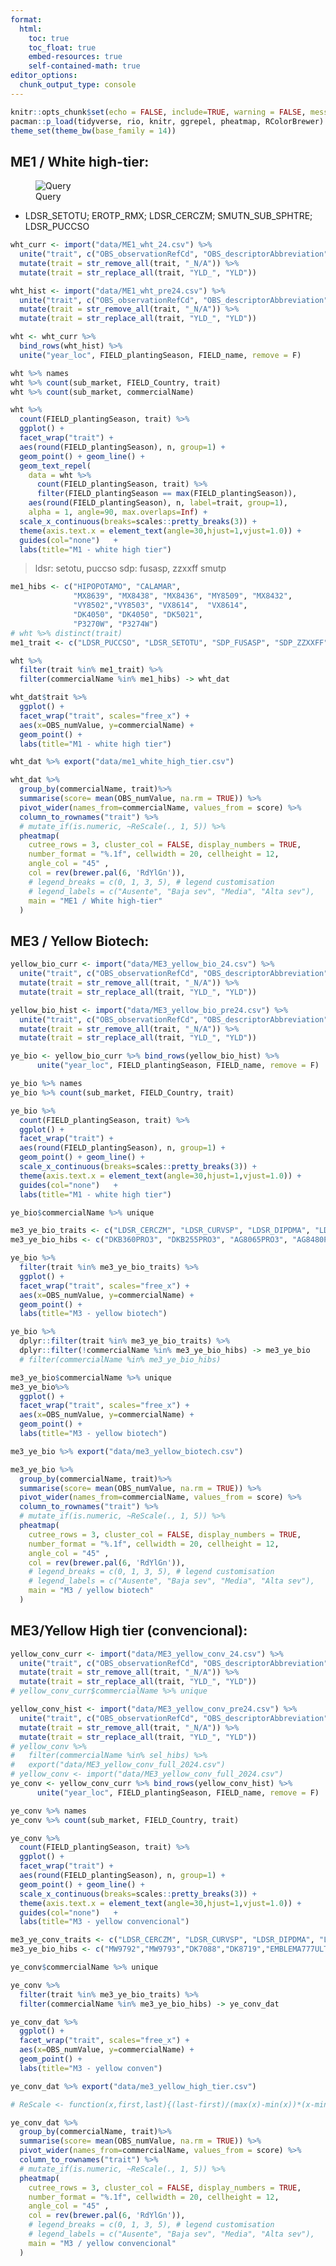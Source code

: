 ```yaml
---
format:
  html:
    toc: true
    toc_float: true
    embed-resources: true
    self-contained-math: true
editor_options: 
  chunk_output_type: console
---
```

```r
knitr::opts_chunk$set(echo = FALSE, include=TRUE, warning = FALSE, message = FALSE, fig.width = 5)
pacman::p_load(tidyverse, rio, knitr, ggrepel, pheatmap, RColorBrewer)
theme_set(theme_bw(base_family = 14))
```

## ME1 / White high-tier: 

![Query](https://console.cloud.google.com/bigquery?ws=!1m7!1m6!12m5!1m3!1sbcs-market-dev-lake!2ssouthamerica-east1!3s11f096e8-90f2-4e4f-a69e-2204afc58228!2e1) 

- LDSR_SETOTU; EROTP_RMX; LDSR_CERCZM;	SMUTN_SUB_SPHTRE;	LDSR_PUCCSO	

```r
wht_curr <- import("data/ME1_wht_24.csv") %>% 
  unite("trait", c("OBS_observationRefCd", "OBS_descriptorAbbreviation")) %>% 
  mutate(trait = str_remove_all(trait, "_N/A")) %>% 
  mutate(trait = str_replace_all(trait, "YLD_", "YLD")) 

wht_hist <- import("data/ME1_wht_pre24.csv") %>% 
  unite("trait", c("OBS_observationRefCd", "OBS_descriptorAbbreviation")) %>% 
  mutate(trait = str_remove_all(trait, "_N/A")) %>% 
  mutate(trait = str_replace_all(trait, "YLD_", "YLD")) 

wht <- wht_curr %>% 
  bind_rows(wht_hist) %>% 
  unite("year_loc", FIELD_plantingSeason, FIELD_name, remove = F)

wht %>% names
wht %>% count(sub_market, FIELD_Country, trait) 
wht %>% count(sub_market, commercialName) 
```

```r
wht %>% 
  count(FIELD_plantingSeason, trait) %>%  
  ggplot() + 
  facet_wrap("trait") + 
  aes(round(FIELD_plantingSeason), n, group=1) + 
  geom_point() + geom_line() + 
  geom_text_repel(
    data = wht %>% 
      count(FIELD_plantingSeason, trait) %>%  
      filter(FIELD_plantingSeason == max(FIELD_plantingSeason)), 
    aes(round(FIELD_plantingSeason), n, label=trait, group=1), 
    alpha = 1, angle=90, max.overlaps=Inf) + 
  scale_x_continuous(breaks=scales::pretty_breaks(3)) +
  theme(axis.text.x = element_text(angle=30,hjust=1,vjust=1.0)) +
  guides(col="none")   + 
  labs(title="M1 - white high tier")
```

> ldsr: setotu, puccso
> sdp: fusasp, zzxxff
> smutp

```r
me1_hibs <- c("HIPOPOTAMO", "CALAMAR",
              "MX8639", "MX8438", "MX8436", "MY8509", "MX8432",
              "VY8502","VY8503", "VX8614",  "VX8614",  
              "DK4050", "DK4050", "DK5021",
              "P3270W", "P3274W")
# wht %>% distinct(trait)
me1_trait <- c("LDSR_PUCCSO", "LDSR_SETOTU", "SDP_FUSASP", "SDP_ZZXXFF", "YLD")

wht %>% 
  filter(trait %in% me1_trait) %>% 
  filter(commercialName %in% me1_hibs) -> wht_dat

wht_dat$trait %>%  
  ggplot() + 
  facet_wrap("trait", scales="free_x") + 
  aes(x=OBS_numValue, y=commercialName) + 
  geom_point() + 
  labs(title="M1 - white high tier")

wht_dat %>% export("data/me1_white_high_tier.csv")
```


```r
wht_dat %>% 
  group_by(commercialName, trait)%>%
  summarise(score= mean(OBS_numValue, na.rm = TRUE)) %>%
  pivot_wider(names_from=commercialName, values_from = score) %>% 
  column_to_rownames("trait") %>% 
  # mutate_if(is.numeric, ~ReScale(., 1, 5)) %>% 
  pheatmap(
    cutree_rows = 3, cluster_col = FALSE, display_numbers = TRUE, 
    number_format = "%.1f", cellwidth = 20, cellheight = 12, 
    angle_col = "45" ,
    col = rev(brewer.pal(6, 'RdYlGn')),
    # legend_breaks = c(0, 1, 3, 5), # legend customisation
    # legend_labels = c("Ausente", "Baja sev", "Media", "Alta sev"), 
    main = "ME1 / White high-tier"
  ) 

```

## ME3 / Yellow Biotech: 

```r
yellow_bio_curr <- import("data/ME3_yellow_bio_24.csv") %>% 
  unite("trait", c("OBS_observationRefCd", "OBS_descriptorAbbreviation")) %>% 
  mutate(trait = str_remove_all(trait, "_N/A")) %>% 
  mutate(trait = str_replace_all(trait, "YLD_", "YLD")) 

yellow_bio_hist <- import("data/ME3_yellow_bio_pre24.csv") %>% 
  unite("trait", c("OBS_observationRefCd", "OBS_descriptorAbbreviation")) %>% 
  mutate(trait = str_remove_all(trait, "_N/A")) %>% 
  mutate(trait = str_replace_all(trait, "YLD_", "YLD")) 

ye_bio <- yellow_bio_curr %>% bind_rows(yellow_bio_hist) %>% 
      unite("year_loc", FIELD_plantingSeason, FIELD_name, remove = F)

ye_bio %>% names
ye_bio %>% count(sub_market, FIELD_Country, trait) 
```

```r
ye_bio %>% 
  count(FIELD_plantingSeason, trait) %>%  
  ggplot() + 
  facet_wrap("trait") + 
  aes(round(FIELD_plantingSeason), n, group=1) + 
  geom_point() + geom_line() + 
  scale_x_continuous(breaks=scales::pretty_breaks(3)) +
  theme(axis.text.x = element_text(angle=30,hjust=1,vjust=1.0)) +
  guides(col="none")   + 
  labs(title="M1 - white high tier")
```

```r
ye_bio$commercialName %>% unique 

me3_ye_bio_traits <- c("LDSR_CERCZM", "LDSR_CURVSP", "LDSR_DIPDMA", "LDSRP_PHYRM", "LDSR_PUCCSO", "LDSR_SETOTU", "LDSR_TARSC", "YLD")
me3_ye_bio_hibs <- c("DKB360PRO3", "DKB255PRO3", "AG8065PRO3", "AG8480PRO3")

ye_bio %>% 
  filter(trait %in% me3_ye_bio_traits) %>% 
  ggplot() + 
  facet_wrap("trait", scales="free_x") + 
  aes(x=OBS_numValue, y=commercialName) + 
  geom_point() + 
  labs(title="M3 - yellow biotech")
```

```r
ye_bio %>% 
  dplyr::filter(trait %in% me3_ye_bio_traits) %>% 
  dplyr::filter(!commercialName %in% me3_ye_bio_hibs) -> me3_ye_bio
  # filter(commercialName %in% me3_ye_bio_hibs) 

me3_ye_bio$commercialName %>% unique
me3_ye_bio%>% 
  ggplot() + 
  facet_wrap("trait", scales="free_x") + 
  aes(x=OBS_numValue, y=commercialName) + 
  geom_point() + 
  labs(title="M3 - yellow biotech")

me3_ye_bio %>% export("data/me3_yellow_biotech.csv")
```


```r
me3_ye_bio %>% 
  group_by(commercialName, trait)%>%
  summarise(score= mean(OBS_numValue, na.rm = TRUE)) %>%
  pivot_wider(names_from=commercialName, values_from = score) %>% 
  column_to_rownames("trait") %>% 
  # mutate_if(is.numeric, ~ReScale(., 1, 5)) %>% 
  pheatmap(
    cutree_rows = 3, cluster_col = FALSE, display_numbers = TRUE, 
    number_format = "%.1f", cellwidth = 20, cellheight = 12, 
    angle_col = "45" ,
    col = rev(brewer.pal(6, 'RdYlGn')),
    # legend_breaks = c(0, 1, 3, 5), # legend customisation
    # legend_labels = c("Ausente", "Baja sev", "Media", "Alta sev"), 
    main = "M3 / yellow biotech"
  )
```


## ME3/Yellow High tier (convencional): 

```r
yellow_conv_curr <- import("data/ME3_yellow_conv_24.csv") %>%
  unite("trait", c("OBS_observationRefCd", "OBS_descriptorAbbreviation")) %>%
  mutate(trait = str_remove_all(trait, "_N/A")) %>%
  mutate(trait = str_replace_all(trait, "YLD_", "YLD"))
# yellow_conv_curr$commercialName %>% unique

yellow_conv_hist <- import("data/ME3_yellow_conv_pre24.csv") %>%
  unite("trait", c("OBS_observationRefCd", "OBS_descriptorAbbreviation")) %>%
  mutate(trait = str_remove_all(trait, "_N/A")) %>%
  mutate(trait = str_replace_all(trait, "YLD_", "YLD"))
# yellow_conv %>% 
#   filter(commercialName %in% sel_hibs) %>% 
#   export("data/ME3_yellow_conv_full_2024.csv")
# yellow_conv <- import("data/ME3_yellow_conv_full_2024.csv")
ye_conv <- yellow_conv_curr %>% bind_rows(yellow_conv_hist) %>% 
      unite("year_loc", FIELD_plantingSeason, FIELD_name, remove = F)

ye_conv %>% names
ye_conv %>% count(sub_market, FIELD_Country, trait) 
```

```r
ye_conv %>% 
  count(FIELD_plantingSeason, trait) %>%  
  ggplot() + 
  facet_wrap("trait") + 
  aes(round(FIELD_plantingSeason), n, group=1) + 
  geom_point() + geom_line() + 
  scale_x_continuous(breaks=scales::pretty_breaks(3)) +
  theme(axis.text.x = element_text(angle=30,hjust=1,vjust=1.0)) +
  guides(col="none")   + 
  labs(title="M3 - yellow convencional")
```

```r
me3_ye_conv_traits <- c("LDSR_CERCZM", "LDSR_CURVSP", "LDSR_DIPDMA", "LDSRP_PHYRM", "LDSR_PUCCSO", "LDSR_SETOTU", "LDSR_TARSC", "LDSR_DIPDMA", "LDSR_COCHHE","LDSR_PHSPMA", "EROTP_FUSASP","EROTP_GIBBZE", "YLD")
me3_ye_bio_hibs <- c("MW9792","MW9793","DK7088","DK8719","EMBLEMA777ULTRA","ADV9789","EMBLEMA777", "DK8023")

ye_conv$commercialName %>% unique

ye_conv %>% 
  filter(trait %in% me3_ye_bio_traits) %>% 
  filter(commercialName %in% me3_ye_bio_hibs) -> ye_conv_dat

ye_conv_dat %>% 
  ggplot() + 
  facet_wrap("trait", scales="free_x") + 
  aes(x=OBS_numValue, y=commercialName) + 
  geom_point() + 
  labs(title="M3 - yellow conven")

ye_conv_dat %>% export("data/me3_yellow_high_tier.csv")
```

```r
# ReScale <- function(x,first,last){(last-first)/(max(x)-min(x))*(x-min(x))+first}

ye_conv_dat %>% 
  group_by(commercialName, trait)%>%
  summarise(score= mean(OBS_numValue, na.rm = TRUE)) %>%
  pivot_wider(names_from=commercialName, values_from = score) %>% 
  column_to_rownames("trait") %>% 
  # mutate_if(is.numeric, ~ReScale(., 1, 5)) %>% 
  pheatmap(
    cutree_rows = 3, cluster_col = FALSE, display_numbers = TRUE, 
    number_format = "%.1f", cellwidth = 20, cellheight = 12, 
    angle_col = "45" ,
    col = rev(brewer.pal(6, 'RdYlGn')),
    # legend_breaks = c(0, 1, 3, 5), # legend customisation
    # legend_labels = c("Ausente", "Baja sev", "Media", "Alta sev"), 
    main = "M3 / yellow convencional"
  )
```
